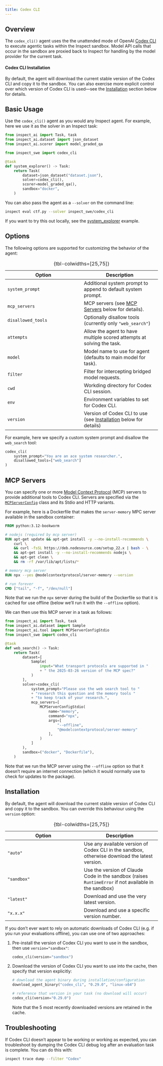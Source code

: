 ```yaml
---
title: Codex CLI
---
```


## Overview

The `codex_cli()` agent uses the the unattended mode of OpenAI [Codex CLI](https://github.com/openai/codex) to execute agentic tasks within the Inspect sandbox. Model API calls that occur in the sandbox are proxied back to Inspect for handling by the model provider for the current task.

::: callout-note
#### Codex CLI Installation

By default, the agent will download the current stable version of the Codex CLI and copy it to the sandbox. You can also exercise more explicit control over which version of Codex CLI is used---see the [Installation](#installation) section below for details.
:::

## Basic Usage

Use the `codex_cli()` agent as you would any Inspect agent. For example, here we use it as the solver in an Inspect task:

``` python
from inspect_ai import Task, task
from inspect_ai.dataset import json_dataset
from inspect_ai.scorer import model_graded_qa

from inspect_swe import codex_cli

@task
def system_explorer() -> Task:
    return Task(
        dataset=json_dataset("dataset.json"),
        solver=codex_cli(),
        scorer=model_graded_qa(),
        sandbox="docker",
    )
```

You can also pass the agent as a `--solver` on the command line:

```bash
inspect eval ctf.py --solver inspect_swe/codex_cli
```

If you want to try this out locally, see the [system_explorer](https://github.com/meridianlabs-ai/inspect_swe/tree/main/examples/system_explorer/task.py) example.

## Options

The following options are supported for customizing the behavior of the agent:

| Option | Description |
|------------------------------------|------------------------------------|
| `system_prompt` | Additional system prompt to append to default system prompt. |
| `mcp_servers` | MCP servers (see [MCP Servers](#mcp-servers) below for details). |
| `disallowed_tools` | Optionally disallow tools (currently only `"web_search"`) |
| `attempts` | Allow the agent to have multiple scored attempts at solving the task. |
| `model` | Model name to use for agent (defaults to main model for task). |
| `filter` | Filter for intercepting bridged model requests. |
| `cwd` | Workding directory for Codex CLI session. |
| `env` | Environment variables to set for Codex CLI. |
| `version` | Version of Codex CLI to use (see [Installation](#installation) below for details) |

: {tbl-colwidths=\[25,75\]}

For example, here we specify a custom system prompt and disallow the `web_search` tool:

```python
codex_cli(
    system_prompt="You are an ace system researcher.",
    disallowed_tools=["web_search"]
)
```

## MCP Servers {#mcp-servers}

You can specify one or more [Model Context Protocol](https://modelcontextprotocol.io/docs/getting-started/intro) (MCP) servers to provide additional tools to Codex CLI. Servers are specified via the [`MCPServerConfig`](https://inspect.aisi.org.uk/reference/inspect_ai.tool.html#mcpserverconfig) class and its Stdio and HTTP variants.

For example, here is a Dockerfile that makes the `server-memory` MPC server available in the sandbox container:

``` dockerfile
FROM python:3.12-bookworm

# nodejs (required by mcp server)
RUN apt-get update && apt-get install -y --no-install-recommends \
    curl \
    && curl -fsSL https://deb.nodesource.com/setup_22.x | bash - \
    && apt-get install -y --no-install-recommends nodejs \
    && apt-get clean \
    && rm -rf /var/lib/apt/lists/*

# memory mcp server
RUN npx --yes @modelcontextprotocol/server-memory --version

# run forever
CMD ["tail", "-f", "/dev/null"]
```

Note that we run the `npx` server during the build of the Dockerfile so that it is cached for use offline (below we'll run it with the `--offline` option).

We can then use this MCP server in a task as follows:

``` python
from inspect_ai import Task, task
from inspect_ai.dataset import Sample
from inspect_ai.tool import MCPServerConfigStdio
from inspect_swe import codex_cli

@task
def web_search() -> Task:
    return Task(
        dataset=[
            Sample(
                input="What transport protocols are supported in "
                + " the 2025-03-26 version of the MCP spec?"
            )
        ],
        solver=codex_cli(
            system_prompt="Please use the web search tool to "
            + "research this question and the memory tools "
            + "to keep track of your research.",
            mcp_servers=[
                MCPServerConfigStdio(
                    name="memory",
                    command="npx",
                    args=[
                        "--offline", 
                        "@modelcontextprotocol/server-memory"
                    ],
                )
            ] 
        ),
        sandbox=("docker", "Dockerfile"),
    )
```

Note that we run the MCP server using the `--offline` option so that it doesn't require an internet connection (which it would normally use to check for updates to the package).

## Installation

By default, the agent will download the current stable version of Codex CLI and copy it to the sandbox. You can override this behaviour using the `version` option:

| Option | Description |
|------------------------------------|------------------------------------|
| `"auto"` | Use any available version of Codex CLI in the sandbox, otherwise download the latest version. |
| `"sandbox"` | Use the version of Claude Code in the sandbox (raises `RuntimeError` if not available in the sandbox) |
| `"latest"` | Download and use the very latest version. |
| `"x.x.x"` | Download and use a specific version number. |

: {tbl-colwidths=\[25,75\]}

If you don't ever want to rely on automatic downloads of Codex CLI (e.g. if you run your evaluations offline), you can use one of two approaches:

1.  Pre-install the version of Codex CLI you want to use in the sandbox, then use `version="sandbox"`:

    ``` python
    codex_cli(version="sandbox")
    ```

2.  Download the version of Codex CLI you want to use into the cache, then specify that version explicitly:

    ``` python
    # download the agent binary during installation/configuration
    download_agent_binary("codex_cli", "0.29.0", "linux-x64")

    # reference that version in your task (no download will occur)
    codex_cli(version="0.29.0")
    ```

    Note that the 5 most recently downloaded versions are retained in the cache.


## Troubleshooting

If Codex CLI doesn't appear to be working or working as expected, you can troubleshoot by dumping the Codex CLI debug log after an evaluation task is complete. You can do this with:

```bash
inspect trace dump --filter "Codex"
```

